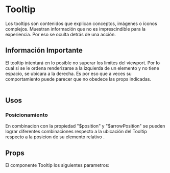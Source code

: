 

<Meta of={TooltipStories} />

# Tooltip

Los tooltips son contenidos que explican conceptos, imágenes o íconos complejos.
Muestran información que no es imprescindible para la experiencia. Por eso se oculta detrás de una acción.
<br />

<Primary />

## Información Importante
El tooltip intentará en lo posible no superar los limites del viewport. Por lo cual si se le ordena renderizarse
a la izquierda de un elemento y no tiene espacio, se ubicara a la derecha. Es por eso que a veces su comportamiento
puede parecer que no obedece las props indicadas. 
<br />
<br />

## Usos

### Posicionamiento
En combinacion con la propiedad "$position" y "$arrowPosition" se pueden lograr diferentes combinaciones respecto
a la ubicación del Tooltip respecto a la posicion de su elemento relativo .

<Story of={TooltipStories.SimpleTooltipGrid} />
<Source of={TooltipStories.SimpleTooltipGrid} />

## Props
El componente Tooltip los siguientes parametros:

<ArgTypes />

